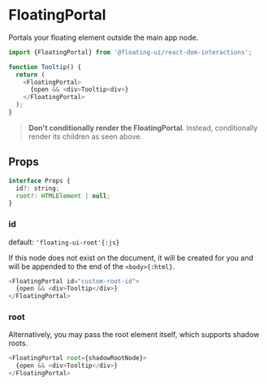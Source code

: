 # FloatingPortal

Portals your floating element outside the main app node.

```js
import {FloatingPortal} from '@floating-ui/react-dom-interactions';

function Tooltip() {
  return (
    <FloatingPortal>
      {open && <div>Tooltip<div>}
    </FloatingPortal>
  );
}
```

> **Don't conditionally render the FloatingPortal**. Instead,
> conditionally render its children as seen above.

## Props

```js
interface Props {
  id?: string;
  root?: HTMLElement | null;
}
```

### id

default: `'floating-ui-root'{:js}`

If this node does not exist on the document, it will be created
for you and will be appended to the end of the `<body>{:html}`.

```js
<FloatingPortal id="custom-root-id">
  {open && <div>Tooltip</div>}
</FloatingPortal>
```

### root

Alternatively, you may pass the root element itself, which
supports shadow roots.

```js
<FloatingPortal root={shadowRootNode}>
  {open && <div>Tooltip</div>}
</FloatingPortal>
```
